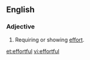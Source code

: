 ==English==
===Adjective===
{{en-adj}}
# Requiring or showing [[effort]].

[[et:effortful]]
[[vi:effortful]]